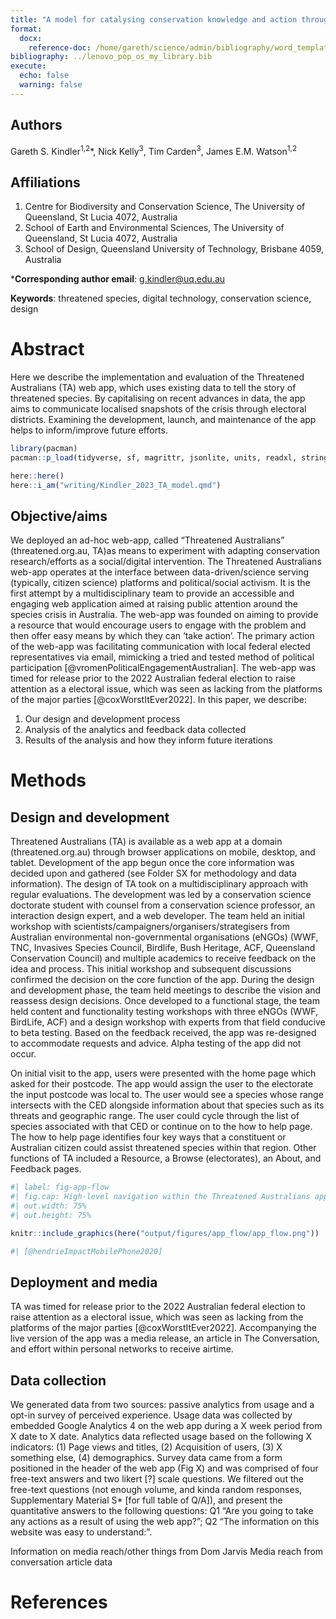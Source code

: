 ```yaml
---
title: "A model for catalysing conservation knowledge and action through a digital platform"
format:
  docx:
    reference-doc: /home/gareth/science/admin/bibliography/word_templates/research_article_template.docx
bibliography: ../lenovo_pop_os_my_library.bib
execute:
  echo: false
  warning: false
---
```


## Authors

Gareth S. Kindler^1,2^\*, Nick Kelly^3^, Tim Carden^3^, James E.M. Watson^1,2^

## Affiliations

1. Centre for Biodiversity and Conservation Science, The University of Queensland, St Lucia 4072, Australia
2. School of Earth and Environmental Sciences, The University of Queensland, St Lucia 4072, Australia
3. School of Design, Queensland University of Technology, Brisbane 4059, Australia
\ \

\***Corresponding author email**: [g.kindler\@uq.edu.au](mailto:g.kindler@uq.edu.au){.email} \ \

**Keywords**: threatened species, digital technology, conservation science, design

\newpage

# Abstract

Here we describe the implementation and evaluation of the Threatened Australians (TA) web app, which uses existing data to tell the story of threatened species. By capitalising on recent advances in data, the app aims to communicate localised snapshots of the crisis through electoral districts. Examining the development, launch, and maintenance of the app helps to inform/improve future efforts.

```r
library(pacman)
pacman::p_load(tidyverse, sf, magrittr, jsonlite, units, readxl, stringr, plotly, forcats, reactable, readODS, naniar, viridis, ggridges, networkD3, httpgd, lubridate, oz, ozmaps, mapdata, maps, tmap, rmapshaper, here, png)
```

```r
here::here()
here::i_am("writing/Kindler_2023_TA_model.qmd")
```

## Objective/aims

We deployed an ad-hoc web-app, called "Threatened Australians" (threatened.org.au, TA)as means to experiment with adapting conservation research/efforts as a social/digital intervention. The Threatened Australians web-app operates at the interface between data-driven/science serving (typically, citizen science) platforms and political/social activism. It is the first attempt by a multidisciplinary team to provide an accessible and engaging web application aimed at raising public attention around the species crisis in Australia. The web-app was founded on aiming to provide a resource that would encourage users to engage with the problem and then offer easy means by which they can 'take action'. The primary action of the web-app was facilitating communication with local federal elected representatives via email, mimicking a tried and tested method of political participation [@vromenPoliticalEngagementAustralian]. The web-app was timed for release prior to the 2022 Australian federal election to raise attention as a electoral issue, which was seen as lacking from the platforms of the major parties [@coxWorstItEver2022]. In this paper, we describe:

1. Our design and development process
2. Analysis of the analytics and feedback data collected
3. Results of the analysis and how they inform future iterations

# Methods

## Design and development

Threatened Australians (TA) is available as a web app at a domain (threatened.org.au) through browser applications on mobile, desktop, and tablet. Development of the app begun once the core information was decided upon and gathered (see Folder SX for methodology and data information). The design of TA took on a multidisciplinary approach with regular evaluations. The development was led by a conservation science doctorate student with counsel from a conservation science professor, an interaction design expert, and a web developer. The team held an initial workshop with scientists/campaigners/organisers/strategisers from Australian environmental non-governmental organisations (eNGOs) (WWF, TNC, Invasives Species Council, Birdlife, Bush Heritage, ACF, Queensland Conservation Council) and multiple academics to receive feedback on the idea and process. This initial workshop and subsequent discussions confirmed the decision on the core function of the app. During the design and development phase, the team held meetings to describe the vision and reassess design decisions. Once developed to a functional stage, the team held content and functionality testing workshops with three eNGOs (WWF, BirdLife, ACF) and a design workshop with experts from that field conducive to beta testing. Based on the feedback received, the app was re-designed to accommodate requests and advice. Alpha testing of the app did not occur.

On initial visit to the app, users were presented with the home page which asked for their postcode. The app would assign the user to the electorate the input postcode was local to. The user would see a species whose range intersects with the CED alongside information about that species such as its threats and geographic range. The user could cycle through the list of species associated with that CED or continue on to the how to help page. The how to help page identifies four key ways that a constituent or Australian citizen could assist threatened species within that region. Other functions of TA included a Resource, a Browse (electorates), an About, and Feedback pages.

```r
#| label: fig-app-flow
#| fig.cap: High-level navigation within the Threatened Australians application. Each panel represents a page starting with the Home page, followed by the Electorate page and How to Help page.
#| out.width: 75%
#| out.height: 75%

knitr::include_graphics(here("output/figures/app_flow/app_flow.png"))

#| [@hendrieImpactMobilePhone2020]
```

## Deployment and media

TA was timed for release prior to the 2022 Australian federal election to raise attention as a electoral issue, which was seen as lacking from the platforms of the major parties [@coxWorstItEver2022]. Accompanying the live version of the app was a media release, an article in The Conversation, and effort within personal networks to receive airtime.

## Data collection

We generated data from two sources: passive analytics from usage and a opt-in survey of perceived experience. Usage data was collected by embedded Google Analytics 4 on the web app during a X week period from X date to X date. Analytics data reflected usage based on the following X indicators: (1) Page views and titles, (2) Acquisition of users, (3) X something else, (4) demographics. Survey data came from a form positioned in the header of the web app (Fig X) and was comprised of four free-text answers and two likert \[?\] scale questions. We filtered out the free-text questions (not enough volume, and kinda random responses, Supplementary Material S\* \[for full table of Q/A\]), and present the quantitative answers to the following questions: Q1 "Are you going to take any actions as a result of using the web app?"; Q2 "The information on this website was easy to understand:".

Information on media reach/other things from Dom Jarvis Media reach from conversation article data

# References